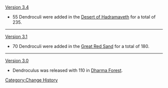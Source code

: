 <!--Version ?.?
* 36 Dendroculi were added for a total of 271.
---->
[[Version 3.4]]
* 55 Dendroculi were added in the [[Desert of Hadramaveth]] for a total of 235.
----
[[Version 3.1]]
* 70 Dendroculi were added in the [[Great Red Sand]] for a total of 180.
----
[[Version 3.0]]
* Dendroculus was released with 110 in [[Dharma Forest]].
<noinclude>[[Category:Change History]]</noinclude>